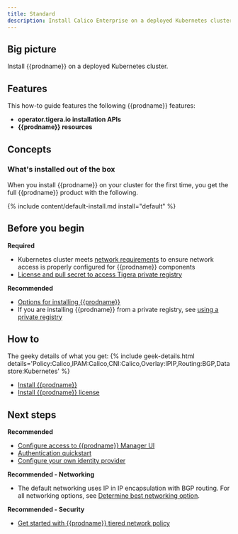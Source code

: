 ```yaml
---
title: Standard
description: Install Calico Enterprise on a deployed Kubernetes cluster for on-premises deployments.
---
```


## Big picture

Install {{prodname}} on a deployed Kubernetes cluster.

## Features

This how-to guide features the following {{prodname}} features:

- **operator.tigera.io installation APIs** 
- **{{prodname}} resources**

## Concepts

### What's installed out of the box

When you install {{prodname}} on your cluster for the first time, you get the full {{prodname}} product with the following.

{% include content/default-install.md install="default" %}

## Before you begin

**Required**

- Kubernetes cluster meets [network requirements](/getting-started/kubernetes/requirements#network-requirements) to ensure network access is properly configured for {{prodname}} components
- [License and pull secret to access Tigera private registry](../../calico-enterprise.mdx)

**Recommended**

- [Options for installing {{prodname}}](../../options-install.mdx)
- If you are installing {{prodname}} from a private registry, see [using a private registry](/getting-started/private-registry)

## How to

The geeky details of what you get:
{% include geek-details.html details='Policy:Calico,IPAM:Calico,CNI:Calico,Overlay:IPIP,Routing:BGP,Datastore:Kubernetes' %}

- [Install {{prodname}}](#install-calico-enterprise)
- [Install {{prodname}} license](#install-calico-enterprise-license)

<InstallGeneric prodname='{{prodname}}' clusterType="standalone" />

## Next steps

**Recommended**

- [Configure access to {{prodname}} Manager UI](../../cnx/access-the-manager.mdx)
- [Authentication quickstart](../../cnx/authentication-quickstart.mdx)
- [Configure your own identity provider](../../cnx/configure-identity-provider.mdx)

**Recommended - Networking**

- The default networking uses IP in IP encapsulation with BGP routing. For all networking options, see [Determine best networking option](../../../networking/determine-best-networking.mdx).

**Recommended - Security**

- [Get started with {{prodname}} tiered network policy](../../../security/tiered-policy.mdx)
